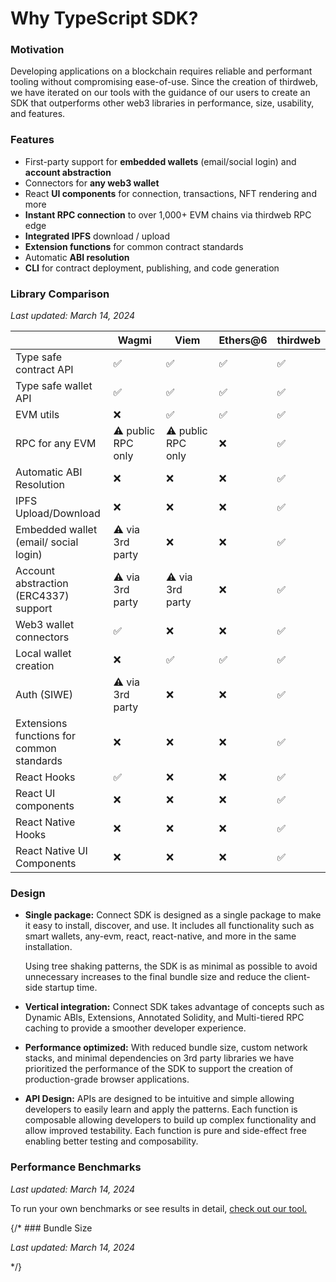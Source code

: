 

# Why TypeScript SDK?

### Motivation

Developing applications on a blockchain requires reliable and performant tooling without compromising ease-of-use. Since the creation of thirdweb, we have iterated on our tools with the guidance of our users to create an SDK that outperforms other web3 libraries in performance, size, usability, and features. 

### Features

- First-party support for **embedded wallets** (email/social login) and **account abstraction**
- Connectors for **any web3 wallet**
- React **UI components** for connection, transactions, NFT rendering and more
- **Instant RPC connection** to over 1,000+ EVM chains via thirdweb RPC edge
- **Integrated IPFS** download / upload
- **Extension functions** for common contract standards
- Automatic **ABI resolution**
- **CLI** for contract deployment, publishing, and code generation

### Library Comparison

*Last updated: March 14, 2024*

|  | Wagmi | Viem | Ethers@6 | thirdweb |
| --- | --- | --- | --- | --- |
| Type safe contract API | ✅ | ✅ | ✅ | ✅ |
| Type safe wallet API | ✅ | ✅ | ✅ | ✅ |
| EVM utils | ❌ | ✅ | ✅ | ✅ |
| RPC for any EVM | ⚠️ public RPC only | ⚠️ public RPC only | ❌ | ✅ |
| Automatic ABI Resolution | ❌ | ❌ | ❌ | ✅ |
| IPFS Upload/Download | ❌ | ❌ | ❌ | ✅ |
| Embedded wallet (email/ social login) | ⚠️ via 3rd party | ❌ | ❌ | ✅ |
| Account abstraction (ERC4337) support | ⚠️ via 3rd party | ⚠️ via 3rd party | ❌ | ✅ |
| Web3 wallet connectors | ✅ | ❌ | ❌ | ✅ |
| Local wallet creation | ❌ | ✅ | ✅ | ✅ |
| Auth (SIWE) | ⚠️ via 3rd party | ❌ | ❌ | ✅ |
| Extensions functions for common standards | ❌ | ❌ | ❌ | ✅ |
| React Hooks | ✅ | ❌ | ❌ | ✅ |
| React UI components | ❌ | ❌ | ❌ | ✅ |
| React Native Hooks | ❌ | ❌ | ❌ | ✅ |
| React Native UI Components | ❌ | ❌ | ❌ | ✅ |

### Design

- **Single package:** Connect SDK is designed as a single package to make it easy to install, discover, and use. It includes all functionality such as smart wallets, any-evm, react, react-native, and more in the same installation.
    
    Using tree shaking patterns, the SDK is as minimal as possible to avoid unnecessary increases to the final bundle size and reduce the client-side startup time. 
    
- **Vertical integration:** Connect SDK takes advantage of concepts such as Dynamic ABIs, Extensions, Annotated Solidity, and Multi-tiered RPC caching to provide a smoother developer experience.
- **Performance optimized:** With reduced bundle size, custom network stacks, and minimal dependencies on 3rd party libraries we have prioritized the performance of the SDK to support the creation of production-grade browser applications.
- **API Design:** APIs are designed to be intuitive and simple allowing developers to easily learn and apply the patterns.
    Each function is composable allowing developers to build up complex functionality and allow improved testability. Each function is pure and side-effect free enabling better testing and composability. 
    

### Performance Benchmarks

*Last updated: March 14, 2024*

<DocImage
	src={PerformanceImage}
	alt="performance table"
	className="mx-auto"
/>


To run your own benchmarks or see results in detail, [check out our tool.](https://github.com/thirdweb-dev/js/blob/beta/packages/thirdweb/benchmarks/README.md)

{/* ### Bundle Size

*Last updated: March 14, 2024*

<DocImage
	src={BundleSizeImage}
	alt="bundle size table"
	className=" mx-auto"
/> */}

